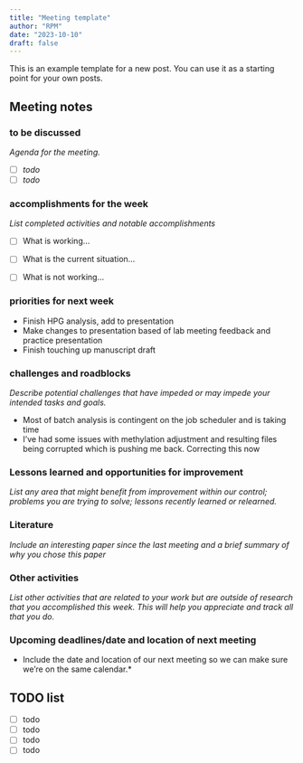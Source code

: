 ```yaml
---
title: "Meeting template"
author: "RPM"
date: "2023-10-10"
draft: false
---
```


This is an example template for a new post. You can use it as a starting point for your own posts.


## Meeting notes

### to be discussed

*Agenda for the meeting.*

- [ ] *todo*
- [ ] *todo*

### accomplishments for the week 

*List completed activities and notable accomplishments*

- [ ] What is working...

- [ ] What is the current situation...

- [ ] What is not working...

### priorities for next week

- Finish HPG analysis, add to presentation
- Make changes to presentation based of lab meeting feedback and practice presentation
- Finish touching up manuscript draft

### challenges and roadblocks

*Describe potential challenges that have impeded or may impede your intended tasks and goals.*

- Most of batch analysis is contingent on the job scheduler and is taking time
- I’ve had some issues with methylation adjustment and resulting files being corrupted which is pushing me back. Correcting this now

### Lessons learned and opportunities for improvement

*List any area that might benefit from improvement within our control; problems you are trying to solve; lessons recently learned or relearned.*

### Literature

*Include an interesting paper since the last meeting and a brief summary of why you chose
this paper*

### Other activities

*List other activities that are related to your work but are outside of research that you
accomplished this week. This will help you appreciate and track all that you do.*

### Upcoming deadlines/date and location of next meeting

* Include the date and location of our next meeting so we can make sure we’re on the same calendar.*

## TODO list

- [ ] todo
- [ ] todo
- [ ] todo
- [ ] todo


